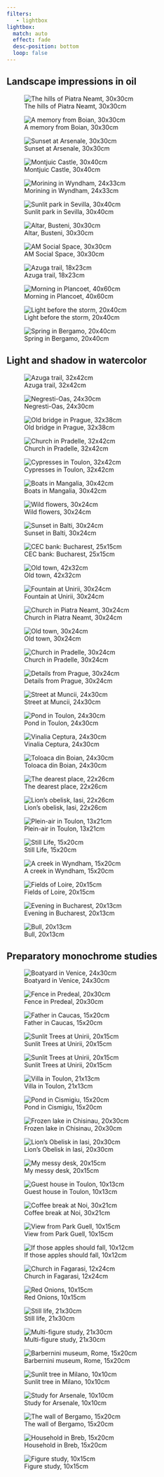 ```yaml
---
filters:
   - lightbox
lightbox:
  match: auto
  effect: fade
  desc-position: bottom
  loop: false
---
```




## Landscape impressions in oil

::: {layout-ncol=3}

![The hills of Piatra Neamt, 30x30cm](paintings/piatraneamt-hq.jpeg){group="oil"}

![A memory from Boian, 30x30cm](paintings/boian-street.jpg){group="oil"}

![Sunset at Arsenale, 30x30cm](paintings/venice-arsenale.jpg){group="oil"}

![Montjuic Castle, 30x40cm](paintings/montjuic-castle.JPG){group="oil"}

![Morining in Wyndham, 24x33cm](paintings/wyndham.jpg){group="oil"}

![Sunlit park in Sevilla, 30x40cm](paintings/sevilla-park.jpg){group="oil"}

![Altar, Busteni, 30x30cm](paintings/busteni-altar.jpg){group="oil"}

![AM Social Space, 30x30cm](paintings/am-space.JPG){group="oil"}

![Azuga trail, 18x23cm](paintings/azuga.JPG){group="oil"}

![Morning in Plancoet, 40x60cm](paintings/plancoet.JPG){group="oil"}

![Light before the storm, 20x40cm](paintings/mangalia.JPG){group="oil"}

![Spring in Bergamo, 20x40cm](paintings/bergamo.JPG){group="oil"}

:::


## Light and shadow in watercolor

::: {layout-ncol=3}

![Azuga trail, 32x42cm](paintings/azuga-trail.JPG){group="water"}

![Negresti-Oas, 24x30cm](paintings/negresti-oas.JPG){group="water"}

![Old bridge in Prague, 32x38cm](paintings/praga-bridge.JPG){group="water"}

![Church in Pradelle, 32x42cm](paintings/pradelle-church.JPG){group="water"}

![Cypresses in Toulon, 32x42cm](paintings/toulon.jpg){group="water"}

![Boats in Mangalia, 30x42cm](paintings/mangalia-boats.JPG){group="water"}

![Wild flowers, 30x24cm](paintings/grandma-flowers.JPG){group="water"}

![Sunset in Balti, 30x24cm](paintings/balti-sunset.JPG){group="water"}

![CEC bank: Bucharest, 25x15cm](paintings/cec.JPG){group="water"}

![Old town, 42x32cm](paintings/old-town.JPG){group="water"}

![Fountain at Unirii, 30x24cm](paintings/biblioteca.JPG){group="water"}

![Church in Piatra Neamt, 30x24cm](paintings/piatra-neamt-church.JPG){group="water"}

![Old town, 30x24cm](paintings/old-town-2.JPG){group="water"}

![Church in Pradelle, 30x24cm](paintings/pradelle-church-2.JPG){group="water"}

![Details from Prague, 30x24cm](paintings/architectural-detail.JPG){group="water"}

![Street at Muncii, 24x30cm](paintings/muncii.JPG){group="water"}

![Pond in Toulon, 24x30cm](paintings/toulon-2.JPG){group="water"}

![Vinalia Ceptura, 24x30cm](paintings/vinalia-ceptura.JPG){group="water"}

![Toloaca din Boian, 24x30cm](paintings/boian-toloaca.JPG){group="water"}

![The dearest place, 22x26cm](paintings/boian.JPG){group="water"}

![Lion's obelisk, Iasi, 22x26cm](paintings/lion-obelisk.JPG){group="water"}

![Plein-air in Toulon, 13x21cm](paintings/toulon-3.jpg){group="water"}

![Still Life, 15x20cm](paintings/still-life-2.JPG){group="water"}

![A creek in Wyndham, 15x20cm](paintings/wyndham-2.JPG){group="water"}

![Fields of Loire, 20x15cm](paintings/loire.JPG){group="water"}

![Evening in Bucharest, 20x13cm](paintings/old-house.JPG){group="water"}

![Bull, 20x13cm](paintings/bull.JPG){group="water"}

:::

## Preparatory monochrome studies

::: {layout-ncol=3}

![Boatyard in Venice, 24x30cm](paintings/venice-boatyard.JPG){group="bw"}

![Fence in Predeal, 20x30cm](paintings/predeal.JPG){group="bw"}

![Father in Caucas, 15x20cm](paintings/father-mountain.JPG){group="bw"}

![Sunlit Trees at Unirii, 20x15cm](paintings/unirii-trees.JPG){group="bw"}

![Sunlit Trees at Unirii, 20x15cm](paintings/muncii-2.JPG){group="bw"}

![Villa in Toulon, 21x13cm](paintings/toulon-bw.jpg){group="bw"}

![Pond in Cismigiu, 15x20cm](paintings/cismigiu.JPG){group="bw"}

![Frozen lake in Chisinau, 20x30cm](paintings/chisinau.JPG){group="bw"}

![Lion's Obelisk in Iasi, 20x30cm](paintings/lion-obelisk-bw.JPG){group="bw"}

![My messy desk, 20x15cm](paintings/my-desk.JPG){group="bw"}

![Guest house in Toulon, 10x13cm](paintings/toulon-bw-2.JPG){group="bw"}

![Coffee break at Noi, 30x21cm](paintings/coffee-noi.JPG){group="bw"}

![View from Park Guell, 10x15cm](paintings/guell-park.JPG){group="bw"}

![If those apples should fall, 10x12cm](paintings/apples.JPG){group="bw"}

![Church in Fagarasi, 12x24cm](paintings/fagarasi-church.JPG){group="bw"}

![Red Onions, 10x15cm](paintings/red-onion.JPG){group="bw"}

![Still life, 21x30cm](paintings/still-life-filter.JPG){group="bw"}

![Multi-figure study, 21x30cm](paintings/un-ete-inoubliable.JPG){group="bw"}

![Barbernini museum, Rome, 15x20cm](paintings/rome.JPG){group="bw"}

![Sunlit tree in Milano, 10x10cm](paintings/sunlit-tree-milano.JPG){group="bw"}

![Study for Arsenale, 10x10cm](paintings/venice-arsenale-bw.JPG){group="bw"}

![The wall of Bergamo, 15x20cm](paintings/bergamo-2.JPG){group="bw"}

![Household in Breb, 15x20cm](paintings/breb.JPG){group="bw"}

![Figure study, 10x15cm](paintings/figure-study.JPG){group="bw"}
:::